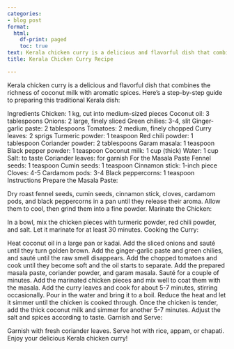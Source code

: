 ```yaml
---
categories:
- blog post
format:
  html:
    df-print: paged
    toc: true
text: Kerala chicken curry is a delicious and flavorful dish that combines the richness of coconut milk with aromatic spices. Here's a step-by-step guide to preparing this traditional Kerala dish:
title: Kerala Chicken Curry Recipe

---
```


Kerala chicken curry is a delicious and flavorful dish that combines the richness of coconut milk with aromatic spices. Here's a step-by-step guide to preparing this traditional Kerala dish:

Ingredients
Chicken: 1 kg, cut into medium-sized pieces
Coconut oil: 3 tablespoons
Onions: 2 large, finely sliced
Green chilies: 3-4, slit
Ginger-garlic paste: 2 tablespoons
Tomatoes: 2 medium, finely chopped
Curry leaves: 2 sprigs
Turmeric powder: 1 teaspoon
Red chili powder: 1 tablespoon
Coriander powder: 2 tablespoons
Garam masala: 1 teaspoon
Black pepper powder: 1 teaspoon
Coconut milk: 1 cup (thick)
Water: 1 cup
Salt: to taste
Coriander leaves: for garnish
For the Masala Paste
Fennel seeds: 1 teaspoon
Cumin seeds: 1 teaspoon
Cinnamon stick: 1-inch piece
Cloves: 4-5
Cardamom pods: 3-4
Black peppercorns: 1 teaspoon
Instructions
Prepare the Masala Paste:

Dry roast fennel seeds, cumin seeds, cinnamon stick, cloves, cardamom pods, and black peppercorns in a pan until they release their aroma.
Allow them to cool, then grind them into a fine powder.
Marinate the Chicken:

In a bowl, mix the chicken pieces with turmeric powder, red chili powder, and salt.
Let it marinate for at least 30 minutes.
Cooking the Curry:

Heat coconut oil in a large pan or kadai.
Add the sliced onions and sauté until they turn golden brown.
Add the ginger-garlic paste and green chilies, and sauté until the raw smell disappears.
Add the chopped tomatoes and cook until they become soft and the oil starts to separate.
Add the prepared masala paste, coriander powder, and garam masala. Sauté for a couple of minutes.
Add the marinated chicken pieces and mix well to coat them with the masala.
Add the curry leaves and cook for about 5-7 minutes, stirring occasionally.
Pour in the water and bring it to a boil. Reduce the heat and let it simmer until the chicken is cooked through.
Once the chicken is tender, add the thick coconut milk and simmer for another 5-7 minutes.
Adjust the salt and spices according to taste.
Garnish and Serve:

Garnish with fresh coriander leaves.
Serve hot with rice, appam, or chapati.
Enjoy your delicious Kerala chicken curry!
